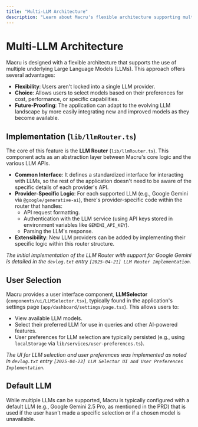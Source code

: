 ```yaml
---
title: "Multi-LLM Architecture"
description: "Learn about Macru's flexible architecture supporting multiple Large Language Models."
---
```


# Multi-LLM Architecture

Macru is designed with a flexible architecture that supports the use of multiple underlying Large Language Models (LLMs). This approach offers several advantages:

*   **Flexibility**: Users aren't locked into a single LLM provider.
*   **Choice**: Allows users to select models based on their preferences for cost, performance, or specific capabilities.
*   **Future-Proofing**: The application can adapt to the evolving LLM landscape by more easily integrating new and improved models as they become available.

## Implementation (`lib/llmRouter.ts`)

The core of this feature is the **LLM Router** (`lib/llmRouter.ts`). This component acts as an abstraction layer between Macru's core logic and the various LLM APIs.

*   **Common Interface**: It defines a standardized interface for interacting with LLMs, so the rest of the application doesn't need to be aware of the specific details of each provider's API.
*   **Provider-Specific Logic**: For each supported LLM (e.g., Google Gemini via `@google/generative-ai`), there's provider-specific code within the router that handles:
    *   API request formatting.
    *   Authentication with the LLM service (using API keys stored in environment variables like `GEMINI_API_KEY`).
    *   Parsing the LLM's response.
*   **Extensibility**: New LLM providers can be added by implementing their specific logic within this router structure.

*The initial implementation of the LLM Router with support for Google Gemini is detailed in the `devlog.txt` entry `[2025-04-21] LLM Router Implementation`.*

## User Selection

Macru provides a user interface component, **LLMSelector** (`components/ui/LLMSelector.tsx`), typically found in the application's settings page (`app/dashboard/settings/page.tsx`). This allows users to:

*   View available LLM models.
*   Select their preferred LLM for use in queries and other AI-powered features.
*   User preferences for LLM selection are typically persisted (e.g., using `localStorage` via `lib/services/user-preferences.ts`).

*The UI for LLM selection and user preferences was implemented as noted in `devlog.txt` entry `[2025-04-23] LLM Selector UI and User Preferences Implementation`.*

## Default LLM

While multiple LLMs can be supported, Macru is typically configured with a default LLM (e.g., Google Gemini 2.5 Pro, as mentioned in the PRD) that is used if the user hasn't made a specific selection or if a chosen model is unavailable. 